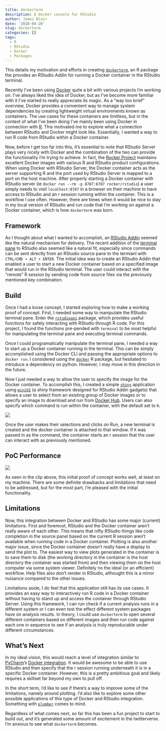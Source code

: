 ```yaml
---
title: dockerterm
description: A Docker console for RStudio
author: James Blair
date: '2018-04-20'
slug: dockerterm
categories: []
tags:
  - R
  - RStudio
  - Docker
  - Packages
---
```


This details my motivation and efforts in creating [`dockerterm`](www.github.com/blairj09/dockerterm), an R package the provides an RStudio Addin for running a Docker container in the RStudio terminal.

Recently I've been using [Docker](https://www.docker.com) quite a bit with various projects I'm working on. I've always liked the idea of Docker, but as I've become more familiar with it I've started to really appreciate its magic. As a "way too brief" overview, Docker provides a convenient way to manage system dependencies by creating lightweight virtual environments known as containers. The use cases for these containers are limitless, but in the context of what I've been doing I've mainly been using Docker in connection with [R](https://www.r-project.org). This motivated me to explore what a connection between RStudio and Docker might look like. Essentially, I wanted a way to run R code from RStudio within a Docker container.

Now, before I get too far into this, it's essential to note that RStudio Server plays very nicely with Docker and the combination of the two can provide the functionality I'm trying to achieve. In fact, the [Rocker Project](https://www.rocker-project.org) maintains excellent Docker images with various R and RStudio product configurations. When using Docker with RStudio Server, the Docker container acts as the server supporting R and the port used by RStudio Server is mapped to a port on the host machine. After properly starting a Docker container with RStudio server (ie `docker run --rm -p 8787:8787 rocker/rstudio`) a user simply needs to visit `localhost:8787` in a browser on their machine to have access to RStudio and an r session running within the container. This is a workflow I use often. However, there are times when it would be nice to stay in my local version of RStudio and run code that I'm working on against a Docker container, which is how `dockerterm` was born.

## Framework
As I thought about what I wanted to accomplish, an [RStudio Addin](https://rstudio.github.io/rstudio-extensions/rstudio_addins.html) seemed like the natural mechanism for delivery. The recent addition of the [terminal pane](https://support.rstudio.com/hc/en-us/articles/115010737148-Using-the-RStudio-Terminal#send) to RStudio also seemed like a natural fit, especially since commands can be sent directly from an RStudio source pane to the termianl with `CTRL/CMD + ALT + ENTER`. The initial idea was to create an RStudio Addin that enabled a user to start a new Docker container based on a specified image that would run in the RStudio terminal. The user could interact with the "remote" R session by sending code from source files via the previously mentioned key combination.

## Build
Once I had a loose concept, I started exploring how to make a working proof of concept. First, I needed some way to manipulate the RStudio terminal pane. Enter the [`rstudioapi`](https://github.com/rstudio/rstudioapi) package, which provides useful functions for safely interacting with RStudio through R code. For this project, I found the functions pre-pended with `terminal` to be most helpful for manipulating the terminal pane and executing terminal commands.

Once I could programatically manipulate the terminal pane, I needed a way to start up a Docker container running in the terminal. This can be simply accomplished using the Docker CLI and passing the appropriate options to `docker run`. I considered using the [`docker`](https://github.com/bhaskarvk/docker) R package, but hesitated to introduce a dependency on python. However, I may move in this direction in the future.

Now I just needed a way to allow the user to specify the image for the Docker container. To accomplish this, I created a simple [`shiny`](https://shiny.rstudio.com) application using [`miniUI`](https://github.com/rstudio/miniUI) (a shiny framework designed for RStudio Addin gadgets) that allows a user to select from an existing group of Docker images or to specify an image to download and run from [Docker Hub](https://hub.docker.com). Users can also specify which command is run within the container, with the default set to `R`.

![](/post/2018-04-20-dockerterm_files/dockerterm_screenshot.png)

Once the user makes their selections and clicks on Run, a new terminal is created and the docker container is attached to that window. If `R` was passed in as the command, the container starts an r session that the user can interact with as previously mentioned.

## PoC Performance

![](/post/2018-04-20-dockerterm_files/gadget_demo.gif)

As seen in the clip above, this initial proof of concept works well, at least on my machine. There are some definite drawbacks and limitations that need to be addressed, but for the most part, I'm pleased with the initial functionality.

## Limitations
Now, this integration between Docker and RStudio has some major (current) limitations. First and foremost, RStudio and the Docker container aren't really aware of each other. This means that nifty RStudio things like code completion in the source panel based on the current R session aren't available when running code in a Docker container. Plotting is also another major issue, since the Docker container doesn't really have a display to send the plot to. The easiest way to view plots generated in the container is to save them to disk (the working directory in the container is the host directory the container was started from) and then viewing them on the host computer via some system viewer. Definitely no the ideal (or an efficient) workflow. Help files also don't render in RStudio, althought this is a minor nuisance compared to the other issues.

Limitations aside, I do feel that this application still has its use cases. It provides an easy way to interactively run R code in a Docker container without having to stand up and access the container through RStudio Server. Using this framework, I can run check if a current analysis runs in a different system or I can even test the effect different system packages have on analysis results. In theory, I could use `dockerterm` to open several different containers based on different images and then run code against each one in sequence to see if an analysis is truly reproducable under different circumstances.

## What's Next
In my ideal vision, this would reach a level of integration similar to [PyCharm](https://www.jetbrains.com/pycharm/)'s [Docker integration](https://www.jetbrains.com/help/pycharm/docker.html). It would be awesome to be able to use RStudio and then specify that the r session running underneath it is in a specific Docker container. However, this is a pretty ambitious goal and likely requires a skillset far beyond my own to pull off.

In the short term, I'd like to see if there's a way to improve some of the limitations, namely around plotting. I'd also like to explore some other possible applications of this type of Docker and RStudio integration. Something with [`plumber`](https://www.rplumber.io/) comes to mind.

Regardless of what comes next, so far this has been a fun project to start to build out, and it's generated some amount of excitement in the twitterverse. I'm anxious to see what `dockerterm` becomes.